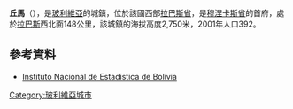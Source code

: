 {{Coord|15|29|S|68|49|W|display=title}}

'''丘馬'''（{{lang-es|Chuma}}），是[[玻利維亞|玻利維亞]]的城鎮，位於該國西部[[拉巴斯省_(玻利維亞)|拉巴斯省]]，是[[穆涅卡斯省|穆涅卡斯省]]的首府，處於[[拉巴斯|拉巴斯]]西北面148公里，該城鎮的海拔高度2,750米，2001年人口392。

==參考資料==
* [https://web.archive.org/web/20091027220541/http://www.ine.gov.bo/ Instituto Nacional de Estadistica de Bolivia]

{{Bolivia-geo-stub}}
[[Category:玻利維亞城市|Category:玻利維亞城市]]